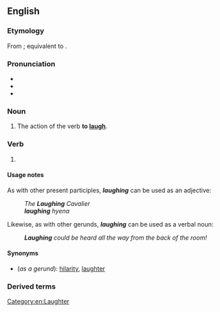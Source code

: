 ==English==
{{listen|filename=Laughter.ogg|title=Recorded '''laughter''' of a person.}}

===Etymology===
From {{inh|en|enm|lawghynge}}; equivalent to {{suffix|en|laugh|ing}}.

===Pronunciation===
* {{IPA|/ˈlɑːfɪŋ/|lang=en}}
* {{audio|en-us-laughing.ogg|Audio (US)|lang=en}}
* {{rhymes|ɑːfɪŋ|lang=en}}

===Noun===
{{en-noun|~}}

# The action of the verb '''to [[laugh]]'''.

===Verb===
{{head|en|present participle}}

# {{present participle of|laugh|lang=en|nocat=1}}

====Usage notes====
As with other present participles, '''''laughing''''' can be used as an adjective:
: ''The '''Laughing''' Cavalier''
: '''''laughing''' hyena''

Likewise, as with other gerunds, '''''laughing''''' can be used as a verbal noun:
: '''''Laughing''' could be heard all the way from the back of the room!''

====Synonyms====
* (''as a gerund''): [[hilarity]], [[laughter]]

===Derived terms===
{{der3|lang=en
|{{l|en|laughing academy}}
|{{l|en|laughing dove}}
|{{l|en|laughing falcon}}
|{{l|en|laughing gas}}
|{{l|en|laughing gear}}
|{{l|en|laughing goose}}
|{{l|en|laughing gull}}
|{{l|en|laughing hyena}}
|{{l|en|laughing jackass}}
|{{l|en|laughing owl}}
|{{l|en|laughingstock}}
}}

[[Category:en:Laughter]]